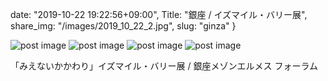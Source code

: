 date: "2019-10-22 19:22:56+09:00",
Title: "銀座 / イズマイル・バリー展",
share_img: "/images/2019_10_22_2.jpg",
slug: "ginza"
}

<img src="/images/2019_10_22_1.jpg" alt="post image" />

<img src="/images/2019_10_22_2.jpg" alt="post image" />

<img src="/images/2019_10_22_3.jpg" alt="post image" />

<img src="/images/2019_10_22_4.jpg" alt="post image" />

「みえないかかわり」イズマイル・バリー展 / 銀座メゾンエルメス フォーラム